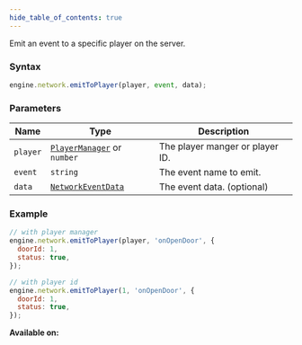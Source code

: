 ```yaml
---
hide_table_of_contents: true
---
```



Emit an event to a specific player on the server.

### Syntax

```js
engine.network.emitToPlayer(player, event, data);
```

### Parameters

| Name     | Type                                                    | Description                     |
| -------- | ------------------------------------------------------- | ------------------------------- |
| `player` | [`PlayerManager`](/sdk/types/PlayerManager) or `number` | The player manger or player ID. |
| `event`  | `string`                                                | The event name to emit.         |
| `data`   | [`NetworkEventData`](/sdk/types/NetworkEventData)       | The event data. (optional)      |

### Example

```js
// with player manager
engine.network.emitToPlayer(player, 'onOpenDoor', {
  doorId: 1,
  status: true,
});

// with player id
engine.network.emitToPlayer(1, 'onOpenDoor', {
  doorId: 1,
  status: true,
});
```

**Available on:** <ClientTag /> <ServerTag />
